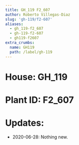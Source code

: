 ```yaml
---
title: GH_119 F2_607
author: Roberto Villegas-Diaz
slug: 'gh-119/f2-607'
aliases:
  - gh_119-f2_607
  - gh-119-f2-607
  - gh119-f2607
extra_crumbs:
  name: GH119
  path: /label/gh-119
---
```


# **House**: GH_119
# **Plant ID**: F2_607
# **Updates**: 
 - 2020-06-28: Nothing new.
